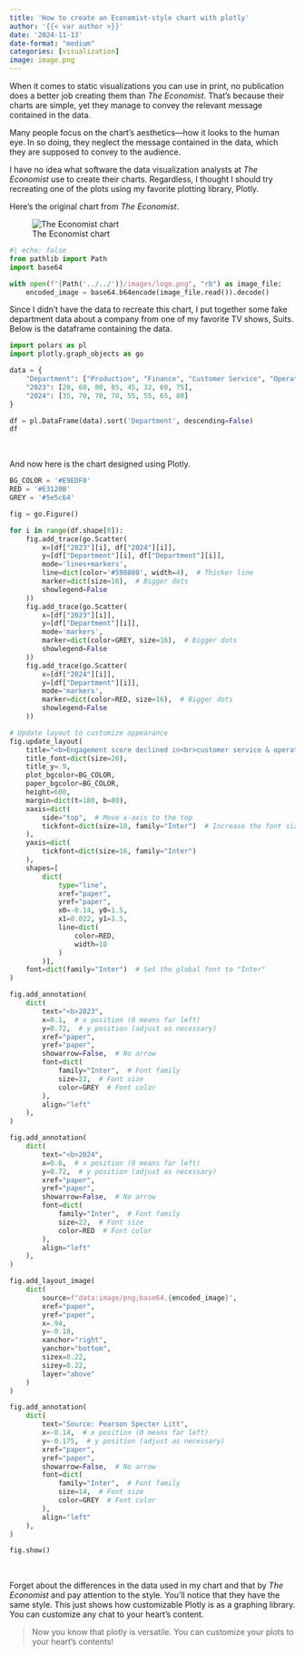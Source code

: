 ```yaml
---
title: 'How to create an Economist-style chart with plotly'
author: '{{< var author >}}'
date: '2024-11-13'
date-format: "medium"
categories: [visualization]
image: image.png
---
```


When it comes to static visualizations you can use in print, no publication does a better job creating them than *The Economist*. That's because their charts are simple, yet they manage to convey the relevant message contained in the data.

Many people focus on the chart's aesthetics—how it looks to the human eye. In so doing, they neglect the message contained in the data, which they are supposed to convey to the audience.

I have no idea what software the data visualization analysts at *The Economist* use to create their charts. Regardless, I thought I should try recreating one of the plots using my favorite plotting library, Plotly.

Here's the original chart from *The Economist*.

::: {.gray-text .center-text}
![The Economist chart](image2.png){fig-align="center"}
:::

```python
#| echo: false
from pathlib import Path
import base64

with open(f"{Path('../../')}/images/logo.png", "rb") as image_file:
    encoded_image = base64.b64encode(image_file.read()).decode()
```

Since I didn't have the data to recreate this chart, I put together some fake department data about a company from one of my favorite TV shows, Suits. Below is the dataframe containing the data.
```python
import polars as pl
import plotly.graph_objects as go

data = {
    "Department": ["Production", "Finance", "Customer Service", "Operations", "IT", "Procurement", "Sales", "HR"],
    "2023": [20, 60, 80, 85, 45, 32, 60, 75],
    "2024": [35, 70, 70, 78, 55, 55, 65, 80]
}

df = pl.DataFrame(data).sort('Department', descending=False)
df
```
<br>

And now here is the chart designed using Plotly.
```python
BG_COLOR = '#E9EDF0'
RED = '#E3120B'
GREY = '#5e5c64'

fig = go.Figure()

for i in range(df.shape[0]):
    fig.add_trace(go.Scatter(
        x=[df["2023"][i], df["2024"][i]],
        y=[df["Department"][i], df["Department"][i]],
        mode='lines+markers',
        line=dict(color='#598080', width=4),  # Thicker line
        marker=dict(size=16),  # Bigger dots
        showlegend=False
    ))
    fig.add_trace(go.Scatter(
        x=[df["2023"][i]],
        y=[df["Department"][i]],
        mode='markers',
        marker=dict(color=GREY, size=16),  # Bigger dots
        showlegend=False
    ))
    fig.add_trace(go.Scatter(
        x=[df["2024"][i]],
        y=[df["Department"][i]],
        mode='markers',
        marker=dict(color=RED, size=16),  # Bigger dots
        showlegend=False
    ))

# Update layout to customize appearance
fig.update_layout(
    title="<b>Engagement score declined in<br>customer service & operations",
    title_font=dict(size=26),
    title_y=.9,
    plot_bgcolor=BG_COLOR,
    paper_bgcolor=BG_COLOR,
    height=600,
    margin=dict(t=180, b=80),
    xaxis=dict(
        side="top",  # Move x-axis to the top
        tickfont=dict(size=18, family="Inter")  # Increase the font size of the x-axis ticks
    ),
    yaxis=dict(
        tickfont=dict(size=16, family="Inter")
    ),
    shapes=[
        dict(
            type="line",
            xref="paper",
            yref="paper",
            x0=-0.14, y0=1.5,  
            x1=0.022, y1=1.5,  
            line=dict(
                color=RED,  
                width=10  
            )
        )],
    font=dict(family="Inter")  # Set the global font to "Inter"
)

fig.add_annotation(
    dict(
        text="<b>2023",
        x=0.1,  # x position (0 means far left)
        y=0.72,  # y position (adjust as necessary)
        xref="paper",
        yref="paper",
        showarrow=False,  # No arrow
        font=dict(
            family="Inter",  # Font family
            size=22,  # Font size
            color=GREY  # Font color
        ),
        align="left"
    ),
)

fig.add_annotation(
    dict(
        text="<b>2024",
        x=0.6,  # x position (0 means far left)
        y=0.72,  # y position (adjust as necessary)
        xref="paper",
        yref="paper",
        showarrow=False,  # No arrow
        font=dict(
            family="Inter",  # Font family
            size=22,  # Font size
            color=RED  # Font color
        ),
        align="left"
    ),
)

fig.add_layout_image(
    dict(
        source=f"data:image/png;base64,{encoded_image}",
        xref="paper",
        yref="paper",
        x=.94,
        y=-0.18,
        xanchor="right",
        yanchor="bottom",
        sizex=0.22,
        sizey=0.22,
        layer="above"
    )
)

fig.add_annotation(
    dict(
        text="Source: Pearson Specter Litt",
        x=-0.14,  # x position (0 means far left)
        y=-0.175,  # y position (adjust as necessary)
        xref="paper",
        yref="paper",
        showarrow=False,  # No arrow
        font=dict(
            family="Inter",  # Font family
            size=14,  # Font size
            color=GREY  # Font color
        ),
        align="left"
    ),
)

fig.show()
```
<br>

Forget about the differences in the data used in my chart and that by *The Economist* and pay attention to the style. You'll notice that they have the same style. This just shows how customizable Plotly is as a graphing library. You can customize any chat to your heart's content.

> Now you know that plotly is versatile. You can customize your plots to your heart's contents!